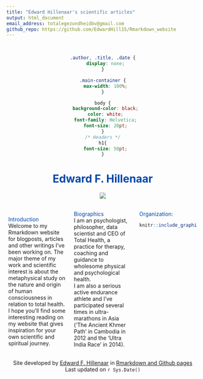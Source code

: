 ```yaml
---
title: "Edward Hillenaar's scientific articles"
output: html_document
email_address: totalegezondheidbv@gmail.com
github_repo: https://github.com/EdwardHill15/Rmarkdown_website
---
```

<center>
<br>
```css
.author, .title, .date {
  display: none;
}

.main-container {
  max-width: 100%;
}

body {
  background-color: black;
  color: white;
  font-family: Helvetica;
  font-size: 20pt;
}
/* Headers */
h1{
  font-size: 50pt;
}
```
<h1>
<span style="color:#0047AB">Edward F. Hillenaar</span>
<br></h1>
![](https://github.com/EdwardHill15/Rmarkdown_website/blob/main/Ed.jpg?raw=true)</center>

:::: {style="display: flex;"}
::: {.column width="1%"}

:::

::: {.column width="30%"}

<!-- <h2><span style="color:green">Body Movement Reprocessing<br>and Stress</span></h2> -->

<!-- ```{r message=FALSE, echo=FALSE} -->
<!-- knitr::include_graphics("graph1.jpg", error = FALSE) -->
<!-- ``` -->
\

<span style="color:#0047AB">Introduction</span><br>
Welcome to my Rmarkdown website for blogposts, articles and other writings I’ve been working on. The major theme of my work and scientific interest is about the metaphysical study on the nature and origin of human consciousness in relation to total health. I hope you’ll find some interesting reading on my website that gives inspiration for your own scientific and spiritual journey.

:::

::: {.column width="4%"}

<!-- ... and this is the middle column (separate space) -->

:::

::: {.column width="30%"}
\
<span style="color:#0047AB">Biographics</span><br>
I am an psychologist, philosopher, data scientist and CEO of Total Health, a practice for therapy, coaching and guidance to wholesome physical and psychological health.
<br>
I am also a serious active endurance athlete and I've participated several times in ultra-marathons in Asia ('The Ancient Khmer Path' in Cambodia in 2012 and the 'Ultra India Race' in 2014).<br>

:::

::: {.column width="4%"}

:::

::: {.column width="30%"}
\
<span style="color:#0047AB">Organization:</span>

```r
knitr::include_graphics("logo_th.jpg", error = FALSE)
```

:::

::: {.column width="1%"}

:::

::::
<br>
<center>
Site developed by [Edward F. Hillenaar](mailto: `r rmarkdown::metadata$email_address`) in [Rmarkdown and Github pages](`r rmarkdown::metadata$github_repo`)<br>Last updated on `r Sys.Date()`
</center>

